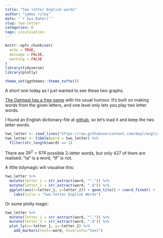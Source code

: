 ```yaml
---
title: "Two letter English words"
author: "james riley"
date: "`r Sys.Date()`"
slug: two-letter
categories: R
tags: visulisation
---
```

```r
knitr::opts_chunk$set(
  echo = TRUE,
  message = FALSE,
  warning = FALSE
)
library(tidyverse)
library(plotly)

theme_set(ggthemes::theme_tufte())
```
A short one today as I just wanted to see these two graphs.

[The Oatmeal has a free game](http://theoatmeal.com/blog/free_game) with his usual humour. It's built on making words from the given letters, and one level only lets you play two letter words. 

I found an English dictionary-file at [github](https://raw.githubusercontent.com/dwyl/english-words/master/words_alpha.txt), so let's load it and keep the two letter words.

```r
two_letter <- read_lines("https://raw.githubusercontent.com/dwyl/english-words/master/words_alpha.txt") 
two_letter <- tibble(word = two_letter) %>% 
  filter(str_length(word) == 2)
```

There are $26^2=674$ possible 2-letter words, but only 427 of them are realised. "ta" is a word, "tf" is not. 

A little tidymagic will visualise this:

```r
two_letter %>% 
  mutate(letter_1 = str_extract(word, "^.")) %>% 
  mutate(letter_2 = str_extract(word, ".$")) %>% 
  ggplot(aes(x=letter_1, y=letter_2)) + geom_tile() + coord_fixed() +
    labs(title = "Two-letter English Words")

```



Or some plotly magic:


```r
two_letter %>% 
  mutate(letter_1 = str_extract(word, "^.")) %>% 
  mutate(letter_2 = str_extract(word, ".$")) %>% 
  plot_ly(x=~letter_1, y=~letter_2) %>% 
    add_markers(text=~word, hoverinfo="text") 
```



